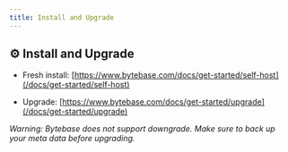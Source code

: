 ```yaml
---
title: Install and Upgrade
---
```


## ⚙️ Install and Upgrade

- Fresh install: [https://www.bytebase.com/docs/get-started/self-host](/docs/get-started/self-host)

- Upgrade: [https://www.bytebase.com/docs/get-started/upgrade](/docs/get-started/upgrade)

_Warning: Bytebase does not support downgrade. Make sure to back up your meta data before upgrading._
